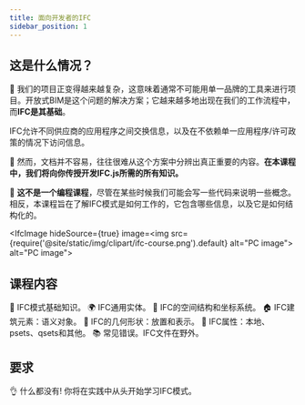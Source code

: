 ```yaml
---
title: 面向开发者的IFC
sidebar_position: 1
---
```



## 这是什么情况？

🐞 我们的项目正变得越来越复杂，这意味着通常不可能用单一品牌的工具来进行项目。开放式BIM是这个问题的解决方案；它越来越多地出现在我们的工作流程中，而**IFC是其基础**。

<IfcCard>
IFC允许不同供应商的应用程序之间交换信息，以及在不依赖单一应用程序/许可政策的情况下访问信息。
</IfcCard>

🌈 然而，文档并不容易，往往很难从这个方案中分辨出真正重要的内容。**在本课程中，我们将向你传授开发IFC.js所需的所有知识。**

🌟 **这不是一个编程课程**，尽管在某些时候我们可能会写一些代码来说明一些概念。相反，本课程旨在了解IFC模式是如何工作的，它包含哪些信息，以及它是如何结构化的。

<IfcImage hideSource={true} image=<img src={require('@site/static/img/clipart/ifc-course.png').default} alt="PC image"></img>
   alt="PC image"></IfcImage>

## 课程内容

<IfcCard>
🌱 IFC模式基础知识。
</IfcCard>

<IfcCard>
🌍 IFC通用实体。
</IfcCard>

<IfcCard>
🌳 IFC的空间结构和坐标系统。
</IfcCard>

<IfcCard>
🏠 IFC建筑元素：语义对象。
</IfcCard>

<IfcCard>
🧵 IFC的几何形状：放置和表示。
</IfcCard>

<IfcCard>
📃 IFC属性：本地、psets、qsets和其他。
</IfcCard>

<IfcCard>
📚 常见错误。IFC文件在野外。
</IfcCard>

## 要求

👌 什么都没有! 你将在实践中从头开始学习IFC模式。



